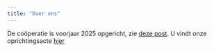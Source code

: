 ```yaml
---
title: "Over ons"
---
```


De coöperatie is voorjaar 2025 opgericht, zie [deze post](posts/20250312_oprichting/index.qmd). U vindt onze oprichtingsacte [hier](images/actevanoprichtingET.pdf)

